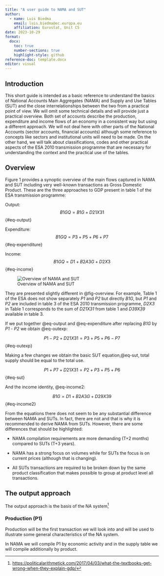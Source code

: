 ---
title: "A user guide to NAMA and SUT"
author:
  - name: Luis Biedma
    email: luis.biedma@ec.europa.eu
    affiliation: Eurostat, Unit C5
date: 2023-10-29
format: 
  docx:
    toc: true
    number-sections: true
    highlight-style: github
reference-doc: template.docx
editor: visual
---

## Introduction

This short guide is intended as a basic reference to understand the basics of National Accounts Main Aggregates (NAMA) and Supply and Use Tables (SUT) and the close interrelationships between the two from a practical point of view. We will omit some technical details and will provide just a practical overview. Both set of accounts describe the production, expenditure and income flows of an economy in a consistent way but using a different approach. We will not deal here with other parts of the National Accounts (sector accounts, financial accounts) although some reference to concepts like sectors and institutional units will need to be made. On the other hand, we will talk about classifications, codes and other practical aspects of the ESA 2010 transmission programme that are necessary for understanding the context and the practical use of the tables.

## Overview

Figure 1 provides a synoptic overview of the main flows captured in NAMA and SUT including very well-known transactions as Gross Domestic Product. These are the three approaches to GDP present in table 1 of the ESA transmission programme:

Output: $$B1GQ = B1G + D21X31$$ {#eq-output}

Expenditure: $$B1GQ = P3 + P5 + P6 + P7$$ {#eq-expenditure}

Income: $$B1GQ = D1 + B2A3G + D2X3$$ {#eq-income}

![Overview of NAMA and SUT](figs/fig1.png){#fig-overview}

They are presented slightly different in @fig-overview. For example, Table 1 of the ESA does not show separately *P1* and *P2* but directly *B1G*, but *P1* and *P2* are included in table 3 of the ESA 2010 transmission programme, *D2X3* in Table 1 corresponds to the sum of *D21X31* from table 1 and *D39X39* available in table 3.

If we put together @eq-output and @eq-expenditure after replacing *B1G* by *P1* - *P2* we obtain @eq-outexp:

$$P1 - P2 + D21X31 = P3 + P5 + P6 - P7$$ {#eq-outexp}

Making a few changes we obtain the basic SUT equation,@eq-sut, total supply should be equal to the total use.

$$P1 + P7 + D21X31 = P2 + P3 + P5 + P6$$ {#eq-sut}

And the income identity, @eq-income2:

$$B1G = D1 + B2A3G + D29X39$$ {#eq-income2}

From the equations there does not seem to be any substantial difference between NAMA and SUTs. In fact, there are not and that is why it is recommended to derive NAMA from SUTs. However, there are some differences that should be highlighted:

-   NAMA compilation requirements are more demanding (T+2 months) compared to SUTs (T+3 years).

-   NAMA has a strong focus on volumes while for SUTs the focus is on current prices (although that is changing).

-   All SUTs transactions are required to be broken down by the same product classification that makes possible to group at product level all transactions.


## The output approach

The output approach is the basis of the NA system^[<https://politicalarithmetick.com/2017/04/03/what-the-textbooks-get-wrong-when-they-explain-gdp/>]

### Production (P1)

Production will be the first transaction we will look into and will be used to illustrate some general characteristics of the NA system.

In NAMA we will compile P1 by economic activity and in the supply table we will compile additionally by product.